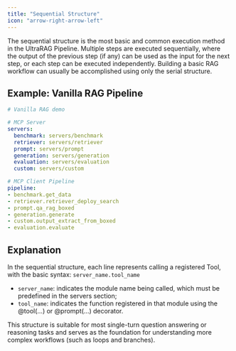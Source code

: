 ```yaml
---
title: "Sequential Structure"
icon: "arrow-right-arrow-left"
---
```


The sequential structure is the most basic and common execution method in the UltraRAG Pipeline. Multiple steps are executed sequentially, where the output of the previous step (if any) can be used as the input for the next step, or each step can be executed independently. Building a basic RAG workflow can usually be accomplished using only the serial structure.

## Example: Vanilla RAG Pipeline

```yaml examples/rag.yaml icon="/images/yaml.svg"
# Vanilla RAG demo

# MCP Server
servers:
  benchmark: servers/benchmark
  retriever: servers/retriever
  prompt: servers/prompt
  generation: servers/generation
  evaluation: servers/evaluation
  custom: servers/custom

# MCP Client Pipeline
pipeline:
- benchmark.get_data
- retriever.retriever_deploy_search
- prompt.qa_rag_boxed
- generation.generate
- custom.output_extract_from_boxed
- evaluation.evaluate
```

## Explanation

In the sequential structure, each line represents calling a registered Tool, with the basic syntax: `server_name.tool_name`

- `server_name`: indicates the module name being called, which must be predefined in the servers section;
- `tool_name`: indicates the function registered in that module using the @tool(...) or @prompt(...) decorator.

This structure is suitable for most single-turn question answering or reasoning tasks and serves as the foundation for understanding more complex workflows (such as loops and branches).
